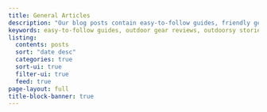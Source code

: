 ```yaml
---
title: General Articles
description: "Our blog posts contain easy-to-follow guides, friendly gear reviews, and inspiring tales from everyday adventurers on hiking, camping, kayaking, and more."
keywords: easy-to-follow guides, outdoor gear reviews, outdoorsy stories
listing:
  contents: posts
  sort: "date desc"
  categories: true
  sort-ui: true
  filter-ui: true
  feed: true
page-layout: full
title-block-banner: true
---
```

